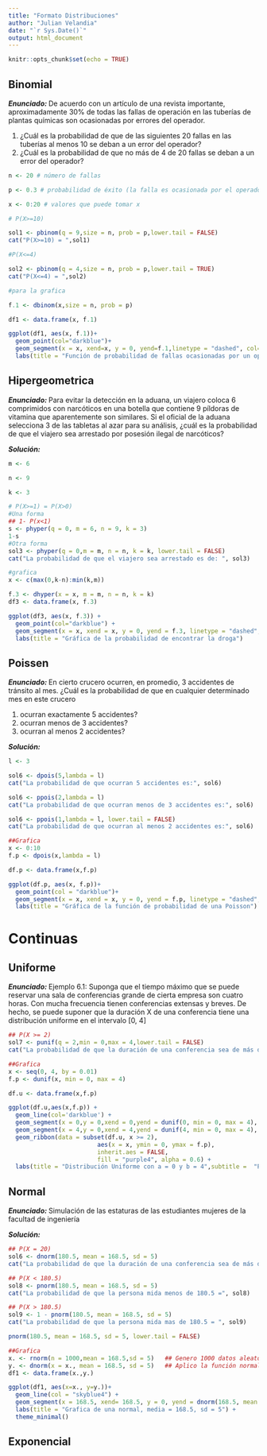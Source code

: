 ```yaml
---
title: "Formato Distribuciones"
author: "Julian Velandia"
date: "`r Sys.Date()`"
output: html_document
---
```


```r
knitr::opts_chunk$set(echo = TRUE)
```

## Binomial

***Enunciado: *** De acuerdo con un artículo de una revista importante, aproximadamente 30% de todas las fallas de operación en las tuberías de plantas químicas son ocasionadas por errores del operador.

  1. ¿Cuál es la probabilidad de que de las siguientes 20 fallas en las tuberías al menos 10 se deban a un error del operador?
  2. ¿Cuál es la probabilidad de que no más de 4 de 20 fallas se deban a un error del operador?

```r
n <- 20 # número de fallas

p <- 0.3 # probabilidad de éxito (la falla es ocasionada por el operador)

x <- 0:20 # valores que puede tomar x

# P(X>=10)

sol1 <- pbinom(q = 9,size = n, prob = p,lower.tail = FALSE)
cat("P(X>=10) = ",sol1)

#P(X<=4)

sol2 <- pbinom(q = 4,size = n, prob = p,lower.tail = TRUE)
cat("P(X<=4) = ",sol2)

#para la grafica

f.1 <- dbinom(x,size = n, prob = p)

df1 <- data.frame(x, f.1)

ggplot(df1, aes(x, f.1))+
  geom_point(col="darkblue")+
  geom_segment(x = x, xend=x, y = 0, yend=f.1,linetype = "dashed", col="brown")+
  labs(title = "Función de probabilidad de fallas ocasionadas por un operador")
```

## Hipergeometrica

***Enunciado: *** Para evitar la detección en la aduana, un viajero coloca 6 comprimidos con narcóticos en una botella que contiene 9 píldoras de vitamina que aparentemente son similares. Si el oficial de la aduana selecciona 3 de las tabletas al azar para su análisis, ¿cuál es la probabilidad de que el viajero sea arrestado por posesión ilegal de narcóticos?

***Solución: ***
```r
m <- 6

n <- 9

k <- 3

# P(X>=1) = P(X>0)
#Una forma
## 1- P(x<1)
s <- phyper(q = 0, m = 6, n = 9, k = 3)
1-s
#Otra forma
sol3 <- phyper(q = 0,m = m, n = n, k = k, lower.tail = FALSE)
cat("La probabilidad de que el viajero sea arrestado es de: ", sol3)

#grafica
x <- c(max(0,k-n):min(k,m))

f.3 <- dhyper(x = x, m = m, n = n, k = k)
df3 <- data.frame(x, f.3)

ggplot(df3, aes(x, f.3)) +
  geom_point(col="darkblue") +
  geom_segment(x = x, xend = x, y = 0, yend = f.3, linetype = "dashed", col = "purple")+
  labs(title = "Gráfica de la probabilidad de encontrar la droga")
```
## Poissen

***Enunciado: *** En cierto crucero ocurren, en promedio, 3 accidentes de tránsito al mes. ¿Cuál es la probabilidad de que en cualquier determinado mes en este crucero

  1. ocurran exactamente 5 accidentes?
  2. ocurran menos de 3 accidentes?
  3. ocurran al menos 2 accidentes?

***Solución: ***

```r
l <- 3

sol6 <- dpois(5,lambda = l)
cat("La probabilidad de que ocurran 5 accidentes es:", sol6)

sol6 <- ppois(2,lambda = l)
cat("La probabilidad de que ocurran menos de 3 accidentes es:", sol6)

sol6 <- ppois(1,lambda = l, lower.tail = FALSE)
cat("La probabilidad de que ocurran al menos 2 accidentes es:", sol6)

##Grafica
x <- 0:10
f.p <- dpois(x,lambda = l)

df.p <- data.frame(x,f.p)

ggplot(df.p, aes(x, f.p))+
  geom_point(col = "darkblue")+
  geom_segment(x = x, xend = x, y = 0, yend = f.p, linetype = "dashed", col="skyblue")+
  labs(title = "Gráfica de la función de probabilidad de una Poisson")
```
# Continuas

## Uniforme

***Enunciado: *** Ejemplo 6.1: Suponga que el tiempo máximo que se puede reservar una sala de conferencias grande de cierta empresa son cuatro horas. Con mucha frecuencia 
tienen conferencias extensas y breves. De hecho, se puede suponer que la duración X de una conferencia tiene una distribución uniforme en el intervalo [0, 4]

```r

## P(X >= 2)
sol7 <- punif(q = 2,min = 0,max = 4,lower.tail = FALSE)
cat("La probabilidad de que la duración de una conferencia sea de más de 2 horas es", sol7)

##Grafica
x <- seq(0, 4, by = 0.01)
f.p <- dunif(x, min = 0, max = 4)

df.u <- data.frame(x,f.p)

ggplot(df.u,aes(x,f.p)) +
  geom_line(col='darkblue') +
  geom_segment(x = 0,y = 0,xend = 0,yend = dunif(0, min = 0, max = 4), linetype='dashed', col="brown") +
  geom_segment(x = 4,y = 0,xend = 4,yend = dunif(4, min = 0, max = 4), linetype='dashed', col = "brown") +
  geom_ribbon(data = subset(df.u, x >= 2),
                         aes(x = x, ymin = 0, ymax = f.p),
                         inherit.aes = FALSE,
                         fill = "purple4", alpha = 0.6) +
  labs(title = "Distribución Uniforme con a = 0 y b = 4",subtitle =  "P(X > 2)")
```

## Normal

***Enunciado: *** Simulación de las estaturas de las estudiantes mujeres de la facultad de ingeniería

***Solución: ***
```r

## P(X = 20)
sol6 <- dnorm(180.5, mean = 168.5, sd = 5)
cat("La probabilidad de que la duración de una conferencia sea de más de 2 horas es", sol6)

## P(X < 180.5)
sol8 <- pnorm(180.5, mean = 168.5, sd = 5)
cat("La probabilidad de que la persona mida menos de 180.5 =", sol8)

## P(X > 180.5)
sol9 <- 1 - pnorm(180.5, mean = 168.5, sd = 5)
cat("La probabilidad de que la persona mida mas de 180.5 = ", sol9)

pnorm(180.5, mean = 168.5, sd = 5, lower.tail = FALSE)

##Grafica
x. <- rnorm(n = 1000,mean = 168.5,sd = 5)   ## Genero 1000 datos aleatorios
y. <- dnorm(x = x., mean = 168.5, sd = 5)   ## Aplico la función normal
df1 <- data.frame(x.,y.)

ggplot(df1, aes(x=x., y=y.))+
  geom_line(col = "skyblue4") +
  geom_segment(x = 168.5, xend= 168.5, y = 0, yend = dnorm(168.5, mean = 168.5, sd = 5), linetype = "dashed", col = "green3")+
  labs(title = "Grafica de una normal, media = 168.5, sd = 5") +
  theme_minimal()
```


## Exponencial

